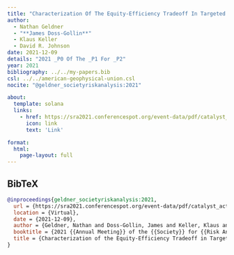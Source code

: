 ```yaml
---
title: "Characterization Of The Equity-Efficiency Tradeoff In Targeted Residential Coastal Protection Projects"
author:
  - Nathan Geldner
  - "**James Doss-Gollin**"
  - Klaus Keller
  - David R. Johnson
date: 2021-12-09
details: "2021 _P0 Of The _P1 For _P2"
year: 2021
bibliography: ../../my-papers.bib
csl: ../../american-geophysical-union.csl
nocite: "@geldner_societyriskanalysis:2021"

about:
  template: solana
  links:
    - href: https://sra2021.conferencespot.org/event-data/pdf/catalyst_activity_25852
      icon: link
      text: 'Link'

format:
  html:
    page-layout: full
---
```


## BibTeX

```bibtex
@inproceedings{geldner_societyriskanalysis:2021,
  url = {https://sra2021.conferencespot.org/event-data/pdf/catalyst_activity_25852},
  location = {Virtual},
  date = {2021-12-09},
  author = {Geldner, Nathan and Doss-Gollin, James and Keller, Klaus and Johnson, David R.},
  booktitle = {2021 {{Annual Meeting}} of the {{Society}} for {{Risk Analysis}}},
  title = {Characterization of the Equity-Efficiency Tradeoff in Targeted Residential Coastal Protection Projects},
}
```